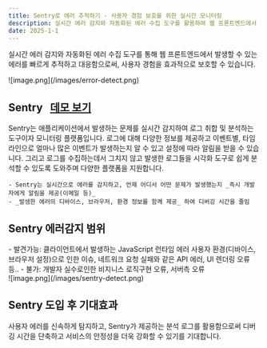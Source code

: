 ```yaml
---
title: Sentry로 에러 추적하기 - 사용자 경험 보호를 위한 실시간 모니터링
description: 실시간 에러 감지와 자동화된 에러 수집 도구를 활용하여 웹 프론트엔드에서 발견 가능한 에러를 신속히 추적하고 대응하여 사용자의 경험을 보호할 수 있습니다...
date: 2025-1-1
---
```


실시간 에러 감지와 자동화된 에러 수집 도구를 통해 웹 프론트엔드에서 발생할 수 있는 에러를 빠르게 추적하고 대응함으로써, 사용자 경험을 효과적으로 보호할 수 있습니다.


<div style={{maxWidth:'80%',margin:'32px auto 0'}}>![image.png](/images/error-detect.png)</div>

## Sentry &nbsp;&nbsp;<a target="_blank" href="https://try.sentry-demo.com/organizations/fitting-liger/issues/?original_referrer=https%3A%2F%2Fwww.google.com%2F&client=%7B%22extraQueryString%22%3A%22original_referrer%3Dhttps%253A%252F%252Fwww.google.com%252F%22%7D#welcome">데모 보기</a>

Sentry는 애플리케이션에서 발생하는 문제를 실시간 감지하여 로그 취합 및 분석하는 도구이자 모니터링 플랫폼입니다. 로그에 대해 다양한 정보를 제공하고 이벤트별, 타임라인으로 얼마나 많은 이벤트가 발생하는지 알 수 있고 
설정에 따라 알림을 받을 수 있습니다. 그리고 로그를 수집하는데서 그치지 않고 발생한 로그들을 시각화 도구로 쉽게 분석할 수 있도록 도와주며 다양한 플랫폼을 지원합니다.  

    - Sentry는 실시간으로 에러를 감지하고, 언제 어디서 어떤 문제가 발생했는지 _즉시 개발자에게 알림을 제공(이메일 등)_
    - _발생한 에러의 디바이스, 브라우저, 환경 정보를 함께 제공_ 하여 디버깅 시간을 줄임

## Sentry 에러감지 범위
<div className="mobile">
    - 발견가능: 클라이언트에서 발생하는 JavaScript 런타임 에러 사용자 환경(디바이스, 브라우저 설정)으로 인한 이슈, 네트워크 요청 실패와 같은 API 에러, UI 렌더링 오류 등..
    - 불가: 개발자 실수로인한 비지니스 로직구현 오류, 서버측 오류
</div>
<div className="pc">![image.png](/images/sentry-detect.png)</div>


## Sentry 도입 후 기대효과
사용자 에러를 신속하게 탐지하고, Sentry가 제공하는 분석 로그를 활용함으로써 디버깅 시간을 단축하고 서비스의 안정성을 더욱 강화할 수 있기를 기대합니다.